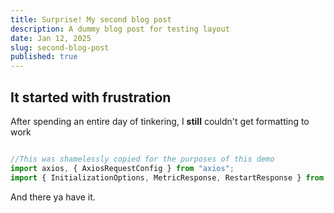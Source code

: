 ```yaml
---
title: Surprise! My second blog post
description: A dummy blog post for testing layout
date: Jan 12, 2025
slug: second-blog-post
published: true
---
```


## It started with frustration

After spending an entire day of tinkering, I **still** couldn't get formatting to work

```typescript

//This was shamelessly copied for the purposes of this demo
import axios, { AxiosRequestConfig } from "axios";
import { InitializationOptions, MetricResponse, RestartResponse } from "./types";


```

And there ya have it.
